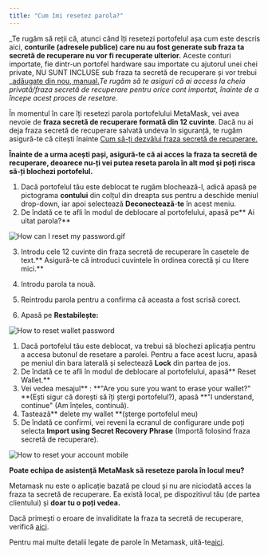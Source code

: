 ```yaml
---
title: "Cum îmi resetez parola?"
---
```



_Te rugăm să reții că, atunci când îți resetezi portofelul așa cum este descris aici, **conturile (adresele publice) care nu au fost generate sub fraza ta secretă de recuperare nu vor fi recuperate ulterior.** Aceste conturi importate, fie dintr-un portofel hardware sau importate cu ajutorul unei chei private, NU SUNT INCLUSE sub fraza ta secretă de recuperare și vor trebui _[adăugate din nou, manual.](/managing-my-wallet/accounts-and-addresses/how-to-add-missing-accounts-after-restoring-with-secret-recovery-phrase)_Te rugăm să te asiguri că ai access la cheia privată/fraza secretă de recuperare pentru orice cont importat, înainte de a începe acest proces de resetare._

În momentul în care îți resetezi parola portofelului MetaMask, vei avea nevoie de **fraza secretă de recuperare formată din 12 cuvinte**. Dacă nu ai deja fraza secretă de recuperare salvată undeva în siguranță, te rugăm asigură-te că citești înainte [Cum să-ți dezvălui fraza secretă de recuperare.](/privacy-and-security/how-to-reveal-your-secret-recovery-phrase)

**Înainte de a urma acești pași, asigură-te că ai acces la fraza ta secretă de recuperare, deoarece nu-ți vei putea reseta parola în alt mod și poți risca să-ți blochezi portofelul.**

<Tabs>
<TabItem value="Extensie" label="Extensie">

1. Dacă portofelul tău este deblocat te rugăm blochează-l, adică apasă pe pictograma **contului** din colțul din dreapta sus pentru a deschide meniul drop-down, iar apoi selectează **Deconectează**-**te** în acest meniu.
2. De îndată ce te afli în modul de deblocare al portofelului, apasă pe** Ai uitat parola?**

<div class="center-container">
  <div class="img-medium">
    <img
      src={
        require("../../../../../../img/i18n/legacy/How_can_I_reset_my_password.gif")
          .default
      }
      alt="How can I reset my password.gif"
    />
  </div>
</div>

3. Introdu cele 12 cuvinte din fraza secretă de recuperare în casetele de text.** Asigură-te că introduci cuvintele în ordinea corectă și cu litere mici.**

4. Introdu parola ta nouă.

5. Reintrodu parola pentru a confirma că aceasta a fost scrisă corect.

6. Apasă pe **Restabilește:**

<div class="center-container">
  <div class="img-large">
    <img
      src={
        require("../../../../../../img/i18n/legacy/How_to_reset_wallet_2.1_password.png")
          .default
      }
      alt="How to reset wallet password"
    />
  </div>
</div>

</TabItem> 
<TabItem value="Mobil" label="Mobil">

1. Dacă portofelul tău este deblocat, va trebui să blochezi aplicația pentru a accesa butonul de resetare a parolei. Pentru a face acest lucru, apasă pe meniul din bara laterală și selectează **Lock** din partea de jos.
2. De îndată ce te afli în modul de deblocare al portofelului, apasă** Reset Wallet.**
3. Vei vedea mesajul** : **"Are you sure you want to erase your wallet?" **(Ești sigur că dorești să îți ștergi portofelul?), apasă **"I understand, continue" (Am înțeles, continuă).
4. Tastează** delete my wallet **(șterge portofelul meu)
5. De îndată ce confirmi, vei reveni la ecranul de configurare unde poți selecta **Import using Secret Recovery Phrase** (Importă folosind fraza secretă de recuperare).

<div class="center-container">
  <div class="img-medium">
    <img
      src={
        require("../../../../../../img/i18n/legacy/How_to_reset_your_account_mobile.gif")
          .default
      }
      alt="How to reset your account mobile"
    />
  </div>
</div>

**Poate echipa de asistență MetaMask să reseteze parola în locul meu?**

</TabItem>

</Tabs>

Metamask nu este o aplicație bazată pe cloud și nu are niciodată acces la fraza ta secretă de recuperare. Ea există local, pe dispozitivul tău (de partea clientului) și **doar tu o poți vedea.**

Dacă primești o eroare de invaliditate la fraza ta secretă de recuperare, verifică [aici](/privacy-and-security/how-to-fix-invalid-seed-phrase-error-invalid-secret-recovery-phrase).

Pentru mai multe detalii legate de parole în Metamask, uită-te[aici](/privacy-and-security/passwords-and-metamask).

